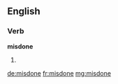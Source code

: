 ==English==

===Verb===
'''misdone'''

# {{past participle of|[[misdo]]}}

[[de:misdone]]
[[fr:misdone]]
[[mg:misdone]]